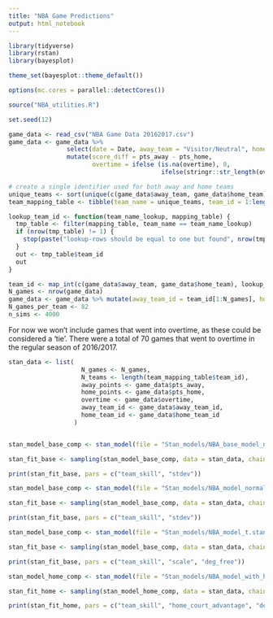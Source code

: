 ```yaml
---
title: "NBA Game Predictions"
output: html_notebook
---
```


```r
library(tidyverse)
library(rstan)
library(bayesplot)

theme_set(bayesplot::theme_default())

options(mc.cores = parallel::detectCores())

source("NBA_utilities.R")

set.seed(12)
```

```r
game_data <- read_csv("NBA Game Data 20162017.csv")
game_data <- game_data %>% 
                select(date = Date, away_team = "Visitor/Neutral", home_team = "Home/Neutral", pts_away = PTS_A, pts_home = PTS_H, overtime = OT) %>%
                mutate(score_diff = pts_away - pts_home,
                       overtime = ifelse (is.na(overtime), 0, 
                                          ifelse(stringr::str_length(overtime) == 2, 1, as.integer(substring(overtime, 1, 1)))))

# create a single identifier used for both away and home teams
unique_teams <- sort(unique(c(game_data$away_team, game_data$home_team)))
team_mapping_table <- tibble(team_name = unique_teams, team_id = 1:length(unique_teams))

lookup_team_id <- function(team_name_lookup, mapping_table) {
  tmp_table <- filter(mapping_table, team_name == team_name_lookup)
  if (nrow(tmp_table) != 1) {
    stop(paste("lookup-rows should be equal to one but found", nrow(tmp_table), "instead"))
  }
  out <- tmp_table$team_id
  out
}

team_id <- map_int(c(game_data$away_team, game_data$home_team), lookup_team_id, mapping_table = team_mapping_table)
N_games <- nrow(game_data)
game_data <- game_data %>% mutate(away_team_id = team_id[1:N_games], home_team_id = team_id[(N_games + 1):(2 * N_games)])
N_games_per_team <- 82
n_sims <- 4000

```

For now we won't include games that went into overtime, as these could be considered a 'tie'. There were a total of 70 games that went to overtime in the regular season of 2016/2017.

```r
stan_data <- list(
                    N_games <- N_games,
                    N_teams <- length(team_mapping_table$team_id),
                    away_points <- game_data$pts_away,
                    home_points <- game_data$pts_home,
                    overtime <- game_data$overtime,
                    away_team_id <- game_data$away_team_id,
                    home_team_id <- game_data$home_team_id
                  )
```

```r

```


```r
stan_model_base_comp <- stan_model(file = "Stan_models/NBA_base_model_normal.stan")

stan_fit_base <- sampling(stan_model_base_comp, data = stan_data, chains = 4, iter = n_sims)
```

```r
print(stan_fit_base, pars = c("team_skill", "stdev"))
```

```r
stan_model_base_comp <- stan_model(file = "Stan_models/NBA_model_normal_weak_priors.stan")

stan_fit_base <- sampling(stan_model_base_comp, data = stan_data, chains = 4, iter = n_sims)
```

```r
print(stan_fit_base, pars = c("team_skill", "stdev"))
```

```r
stan_model_base_comp <- stan_model(file = "Stan_models/NBA_model_t.stan")

stan_fit_base <- sampling(stan_model_base_comp, data = stan_data, chains = 4, iter = n_sims)
```

```r
print(stan_fit_base, pars = c("team_skill", "scale", "deg_free"))
```


```r
stan_model_home_comp <- stan_model(file = "Stan_models/NBA_model_with_home_court.stan")

stan_fit_home <- sampling(stan_model_home_comp, data = stan_data, chains = 4, iter = n_sims)
```


```r
print(stan_fit_home, pars = c("team_skill", "home_court_advantage", "deg_free", "scale"))
```

